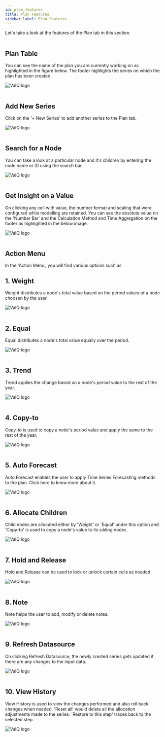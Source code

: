 ```yaml
---
id: plan_features
title: Plan Features
sidebar_label: Plan Features
---
```


<div style={{textAlign: 'justify'}}>
Let's take a look at the features of the Plan tab in this section. 
<br /> <br /> 

## Plan Table
You can see the name of the plan you are currently working on as highlighted in the figure below. The footer highlights the
series on which the plan has been created. 
</div>
<div style={{textAlign: 'center'}}>
<img alt="ValQ logo" src={useBaseUrl('/doc-images/plan/plan5.png')} />
</div> <br />
<div style={{textAlign: 'justify'}}>

## Add New Series
Click on the '+ New Series' to add another series to the Plan tab.
</div>
<div style={{textAlign: 'center'}}>
<img alt="ValQ logo" src={useBaseUrl('/doc-images/plan/plan18.png')} />
</div> <br />
<div style={{textAlign: 'justify'}}>

## Search for a Node
You can take a look at a particular node and it's children by entering the node name or ID  using the search bar. 
</div>
<div style={{textAlign: 'center'}}>
<img alt="ValQ logo" src={useBaseUrl('/doc-images/plan/plan6.png')} />
</div> <br />
<div style={{textAlign: 'justify'}}>

## Get Insight on a Value
On clicking any cell with value, the number format and scaling that were configured while modelling are retained. 
You can see the absolute value on the 'Number Bar' and the Calculation
Method and Time Aggregation on the footer as highlighted in the below image. 
</div>
<div style={{textAlign: 'center'}}>
<img alt="ValQ logo" src={useBaseUrl('/doc-images/plan/plan17.png')} />
</div>

<div style={{textAlign: 'justify'}}> <br />

## Action Menu 

In the 'Action Menu’, you will find various options such as <br />

## 1. Weight

Weight distributes a node's total value based on the period values of a node choosen by the user.
</div>
<div style={{textAlign: 'center'}}>
<img alt="ValQ logo" src={useBaseUrl('/doc-images/plan/plan7.png')} />
</div>

<div style={{textAlign: 'justify'}}> <br />

## 2. Equal

Equal distributes a node's total value equally over the period.
</div>
<div style={{textAlign: 'center'}}>
<img alt="ValQ logo" src={useBaseUrl('/doc-images/plan/plan8.png')} />
</div>

<div style={{textAlign: 'justify'}}> <br />

## 3. Trend

Trend applies the change based on a node's period value to the rest of the year.
</div> 
<div style={{textAlign: 'center'}}>
<img alt="ValQ logo" src={useBaseUrl('/doc-images/plan/plan9.png')} />
</div>

<div style={{textAlign: 'justify'}}> <br />

## 4. Copy-to

Copy-to is used to copy a node's period value and apply the same to the rest of the year.
</div>
<div style={{textAlign: 'center'}}>
<img alt="ValQ logo" src={useBaseUrl('/doc-images/plan/plan10.png')} />
</div>

<div style={{textAlign: 'justify'}}> <br />

## 5. Auto Forecast

Auto Forecast enables the user to apply Time Series Forecasting methods to the plan. Click here to know more about it. 
</div>
<div style={{textAlign: 'center'}}>
<img alt="ValQ logo" src={useBaseUrl('/doc-images/plan/plan11.png')} />
</div>

<div style={{textAlign: 'justify'}}> <br />

## 6. Allocate Children

Child nodes are allocated either by 'Weight' or 'Equal' under this 
option and 'Copy-to' is used to copy a node's value to its sibling nodes.
</div>
<div style={{textAlign: 'center'}}>
<img alt="ValQ logo" src={useBaseUrl('/doc-images/plan/plan12.png')} />
</div>

<div style={{textAlign: 'justify'}}> <br />

## 7. Hold and Release
Hold and Release can be used to lock or unlock certain cells as needed. 
</div>
<div style={{textAlign: 'center'}}>
<img alt="ValQ logo" src={useBaseUrl('/doc-images/plan/plan13.png')} />
</div>

<div style={{textAlign: 'justify'}}> <br />

## 8. Note

Note helps the user to add, modify or delete notes. 
</div>
<div style={{textAlign: 'center'}}>
<img alt="ValQ logo" src={useBaseUrl('/doc-images/plan/plan14.png')} />
</div>

<div style={{textAlign: 'justify'}}> <br />

## 9. Refresh Datasource

On clicking Refresh Datasource, the newly created series gets updated if there are any changes to the input data.
</div>
<div style={{textAlign: 'center'}}>
<img alt="ValQ logo" src={useBaseUrl('/doc-images/plan/plan15.png')} />
</div>

<div style={{textAlign: 'justify'}}> <br />

## 10. View History

View History is used to view the changes performed and also roll back changes when needed.
'Reset all' would delete all the allocation adjustments made to the series. 'Restore to this
step' traces back to the selected step.
</div> 
<div style={{textAlign: 'center'}}>
<img alt="ValQ logo" src={useBaseUrl('/doc-images/plan/plan16.png')} />
</div>

